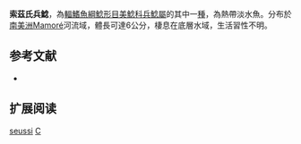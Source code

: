 {{Speciesbox
| name = 索茲氏兵鯰
| image =  Corydoras seussi 01.jpg
| image_width = 250px
| image_caption = 
| status = NE
| status_system = IUCN3.1
| genus = Corydoras
| species = seussi
| authority = [[Dinkelmeyer|Dinkelmeyer]], 1996
| synonyms =  
}}

'''索茲氏兵鯰'''，為[[輻鰭魚綱|輻鰭魚綱]][[鯰形目|鯰形目]][[美鯰科|美鯰科]][[兵鯰屬|兵鯰屬]]的其中一[[種|種]]，為熱帶淡水魚。分布於[[南美洲|南美洲]]Mamoré河流域，體長可達6公分，棲息在底層水域，生活習性不明。

== 参考文献 ==
*{{FishBase_species|genus=Corydoras|species=seussi|year=2014|month=11}}

== 扩展阅读 ==
{{refbegin}}
{{wikispecies-inline|Corydoras seussi|索茲氏兵鯰}}
{{refend}}
{{Taxonbar|from=Q3765124}}

[[Category:兵鯰屬|seussi]]
[[Category:1996年描述的鱼类|C]]